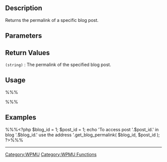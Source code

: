 == Description ==

Returns the permalink of a specific blog post.

== Parameters ==

{{Parameter|$blog_id|integer|ID of the blog the specific post belongs to.}}
{{Parameter|$post_id|integer|ID of the specific post (within the blog refered to by <tt>$blog_id</tt>)}}

== Return Values ==

; <tt>(string)</tt> : The permalink of the specified blog post.

== Usage ==

%%%<?php get_blog_permalink($blog_id, $post_id) ; ?>%%%

== Examples ==

%%%<?php
$blog_id = 1;
$post_id = 1;
echo 'To access post '.$post_id.' in blog '.$blog_id.' use the address '.get_blog_permalink( $blog_id, $post_id );
?>%%%

----

[[Category:WPMU]]
[[Category:WPMU Functions]]